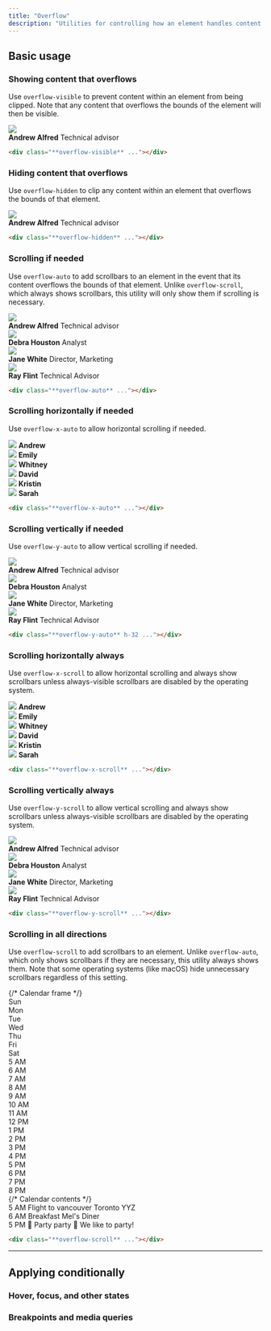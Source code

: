 ```yaml
---
title: "Overflow"
description: "Utilities for controlling how an element handles content that is too large for the container."
---
```




## Basic usage

### Showing content that overflows

Use `overflow-visible` to prevent content within an element from being clipped. Note that any content that overflows the bounds of the element will then be visible.

<Example>
  <div class="overflow-visible relative max-w-sm mx-auto bg-white shadow-lg ring-1 ring-black/5 rounded-xl flex items-center gap-6 dark:bg-slate-800 dark:highlight-white/5">
    <img class="absolute -left-6 w-24 h-24 rounded-full shadow-lg" src="https://images.unsplash.com/photo-1501196354995-cbb51c65aaea?ixlib=rb-1.2.1&ixid=MnwxMjA3fDB8MHxwaG90by1wYWdlfHx8fGVufDB8fHx8&auto=format&fit=facearea&facepad=4&w=256&h=256&q=80" />
    <div class="flex flex-col py-5 pl-24">
      <strong class="text-slate-900 text-sm font-medium dark:text-slate-200">Andrew Alfred</strong>
      <span class="text-slate-500 text-sm font-medium dark:text-slate-400">Technical advisor</span>
    </div>
  </div>
</Example>

```html
<div class="**overflow-visible** ..."></div>
```

### Hiding content that overflows

Use `overflow-hidden` to clip any content within an element that overflows the bounds of that element.

<Example>
  <div class="overflow-hidden relative max-w-sm mx-auto bg-white shadow-lg ring-1 ring-black/5 rounded-xl flex items-center gap-6 dark:bg-slate-800 dark:highlight-white/5">
    <img class="absolute -left-6 w-24 h-24 rounded-full shadow-lg" src="https://images.unsplash.com/photo-1501196354995-cbb51c65aaea?ixlib=rb-1.2.1&ixid=MnwxMjA3fDB8MHxwaG90by1wYWdlfHx8fGVufDB8fHx8&auto=format&fit=facearea&facepad=4&w=256&h=256&q=80" />
    <div class="flex flex-col py-5 pl-24">
      <strong class="text-slate-900 text-sm font-medium dark:text-slate-200">Andrew Alfred</strong>
      <span class="text-slate-500 text-sm font-medium dark:text-slate-400">Technical advisor</span>
    </div>
  </div>
</Example>

```html
<div class="**overflow-hidden** ..."></div>
```

### Scrolling if needed

Use `overflow-auto` to add scrollbars to an element in the event that its content overflows the bounds of that element. Unlike `overflow-scroll`, which always shows scrollbars, this utility will only show them if scrolling is necessary.

<Example>
  <div class="overflow-auto h-72 relative max-w-sm mx-auto bg-white dark:bg-slate-800 dark:highlight-white/5 shadow-lg ring-1 ring-black/5 rounded-xl flex flex-col divide-y dark:divide-slate-200/5">
    <div class="flex items-center gap-4 p-4">
      <img class="w-12 h-12 rounded-full" src="https://images.unsplash.com/photo-1501196354995-cbb51c65aaea?ixlib=rb-1.2.1&ixid=MnwxMjA3fDB8MHxwaG90by1wYWdlfHx8fGVufDB8fHx8&auto=format&fit=facearea&facepad=4&w=256&h=256&q=80" />
      <div class="flex flex-col">
        <strong class="text-slate-900 text-sm font-medium dark:text-slate-200">Andrew Alfred</strong>
        <span class="text-slate-500 text-sm font-medium dark:text-slate-400">Technical advisor</span>
      </div>
    </div>
    <div class="flex items-center gap-4 p-4">
      <img class="w-12 h-12 rounded-full" src="https://images.unsplash.com/photo-1531123897727-8f129e1688ce?ixlib=rb-1.2.1&ixid=MnwxMjA3fDB8MHxwaG90by1wYWdlfHx8fGVufDB8fHx8&auto=format&fit=facearea&facepad=4&w=256&h=256&q=80" />
      <div class="flex flex-col">
        <strong class="text-slate-900 text-sm font-medium dark:text-slate-200">Debra Houston</strong>
        <span class="text-slate-500 text-sm font-medium dark:text-slate-400">Analyst</span>
      </div>
    </div>
    <div class="flex items-center gap-4 p-4">
      <img class="w-12 h-12 rounded-full" src="https://images.unsplash.com/photo-1517841905240-472988babdf9?ixlib=rb-1.2.1&ixid=MnwxMjA3fDB8MHxwaG90by1wYWdlfHx8fGVufDB8fHx8&auto=format&fit=facearea&facepad=4&w=256&h=256&q=80" />
      <div class="flex flex-col">
        <strong class="text-slate-900 text-sm font-medium dark:text-slate-200">Jane White</strong>
        <span class="text-slate-500 text-sm font-medium dark:text-slate-400">Director, Marketing</span>
      </div>
    </div>
    <div class="flex items-center gap-4 p-4">
      <img class="w-12 h-12 rounded-full" src="https://images.unsplash.com/photo-1531427186611-ecfd6d936c79?ixlib=rb-1.2.1&ixid=MnwxMjA3fDB8MHxwaG90by1wYWdlfHx8fGVufDB8fHx8&auto=format&fit=facearea&facepad=4&w=256&h=256&q=80" />
      <div class="flex flex-col">
        <strong class="text-slate-900 text-sm font-medium dark:text-slate-200">Ray Flint</strong>
        <span class="text-slate-500 text-sm font-medium dark:text-slate-400">Technical Advisor</span>
      </div>
    </div>
  </div>
</Example>

```html
<div class="**overflow-auto** ..."></div>
```

### Scrolling horizontally if needed

Use `overflow-x-auto` to allow horizontal scrolling if needed.

<Example p="none">
  <div class="max-w-md mx-auto bg-white shadow-xl min-w-0 dark:bg-slate-800 dark:highlight-white/5">
    <div class="overflow-x-auto flex">
      <div class="flex-none py-6 px-3 first:pl-6 last:pr-6">
        <div class="flex flex-col items-center justify-center gap-3">
          <img class="w-18 h-18 rounded-full" src="https://images.unsplash.com/photo-1501196354995-cbb51c65aaea?ixlib=rb-1.2.1&ixid=MnwxMjA3fDB8MHxwaG90by1wYWdlfHx8fGVufDB8fHx8&auto=format&fit=facearea&facepad=4&w=256&h=256&q=80" />
          <strong class="text-slate-900 text-xs font-medium dark:text-slate-200">Andrew</strong>
        </div>
      </div>
      <div class="flex-none py-6 px-3 first:pl-6 last:pr-6">
        <div class="flex flex-col items-center justify-center gap-3">
          <img class="w-18 h-18 rounded-full" src="https://images.unsplash.com/photo-1494790108377-be9c29b29330?ixlib=rb-1.2.1&ixid=MnwxMjA3fDB8MHxwaG90by1wYWdlfHx8fGVufDB8fHx8&auto=format&fit=facearea&facepad=4&w=256&h=256&q=80" />
          <strong class="text-slate-900 text-xs font-medium dark:text-slate-200">Emily</strong>
        </div>
      </div>
      <div class="flex-none py-6 px-3 first:pl-6 last:pr-6">
        <div class="flex flex-col items-center justify-center gap-3">
          <img class="w-18 h-18 rounded-full" src="https://images.unsplash.com/photo-1502685104226-ee32379fefbe?ixlib=rb-1.2.1&ixid=MnwxMjA3fDB8MHxwaG90by1wYWdlfHx8fGVufDB8fHx8&auto=format&fit=facearea&facepad=4&w=256&h=256&q=80" />
          <strong class="text-slate-900 text-xs font-medium dark:text-slate-200">Whitney</strong>
        </div>
      </div>
      <div class="flex-none py-6 px-3 first:pl-6 last:pr-6">
        <div class="flex flex-col items-center justify-center gap-3">
          <img class="w-18 h-18 rounded-full" src="https://images.unsplash.com/photo-1519345182560-3f2917c472ef?ixlib=rb-1.2.1&ixid=MnwxMjA3fDB8MHxwaG90by1wYWdlfHx8fGVufDB8fHx8&auto=format&fit=facearea&facepad=4&w=256&h=256&q=80" />
          <strong class="text-slate-900 text-xs font-medium dark:text-slate-200">David</strong>
        </div>
      </div>
      <div class="flex-none py-6 px-3 first:pl-6 last:pr-6">
        <div class="flex flex-col items-center justify-center gap-3">
          <img class="w-18 h-18 rounded-full" src="https://images.unsplash.com/photo-1438761681033-6461ffad8d80?ixlib=rb-1.2.1&ixid=MnwxMjA3fDB8MHxwaG90by1wYWdlfHx8fGVufDB8fHx8&auto=format&fit=facearea&facepad=4&w=256&h=256&q=80" />
          <strong class="text-slate-900 text-xs font-medium dark:text-slate-200">Kristin</strong>
        </div>
      </div>
      <div class="flex-none py-6 px-3 first:pl-6 last:pr-6">
        <div class="flex flex-col items-center justify-center gap-3">
          <img class="w-18 h-18 rounded-full" src="https://images.unsplash.com/photo-1605405748313-a416a1b84491?ixlib=rb-1.2.1&ixid=MnwxMjA3fDB8MHxwaG90by1wYWdlfHx8fGVufDB8fHx8&auto=format&fit=facearea&facepad=4&w=256&h=256&q=80" />
          <strong class="text-slate-900 text-xs font-medium dark:text-slate-200">Sarah</strong>
        </div>
      </div>
    </div>
  </div>
</Example>

```html
<div class="**overflow-x-auto** ..."></div>
```

### Scrolling vertically if needed

Use `overflow-y-auto` to allow vertical scrolling if needed.

<Example>
  <div class="overflow-y-auto h-72 relative max-w-sm mx-auto bg-white dark:bg-slate-800 dark:highlight-white/5 shadow-lg ring-1 ring-black/5 rounded-xl flex flex-col divide-y dark:divide-slate-200/5">
    <div class="flex items-center gap-4 p-4">
      <img class="w-12 h-12 rounded-full" src="https://images.unsplash.com/photo-1501196354995-cbb51c65aaea?ixlib=rb-1.2.1&ixid=MnwxMjA3fDB8MHxwaG90by1wYWdlfHx8fGVufDB8fHx8&auto=format&fit=facearea&facepad=4&w=256&h=256&q=80" />
      <div class="flex flex-col">
        <strong class="text-slate-900 text-sm font-medium dark:text-slate-200">Andrew Alfred</strong>
        <span class="text-slate-500 text-sm font-medium dark:text-slate-400">Technical advisor</span>
      </div>
    </div>
    <div class="flex items-center gap-4 p-4">
      <img class="w-12 h-12 rounded-full" src="https://images.unsplash.com/photo-1531123897727-8f129e1688ce?ixlib=rb-1.2.1&ixid=MnwxMjA3fDB8MHxwaG90by1wYWdlfHx8fGVufDB8fHx8&auto=format&fit=facearea&facepad=4&w=256&h=256&q=80" />
      <div class="flex flex-col">
        <strong class="text-slate-900 text-sm font-medium dark:text-slate-200">Debra Houston</strong>
        <span class="text-slate-500 text-sm font-medium dark:text-slate-400">Analyst</span>
      </div>
    </div>
    <div class="flex items-center gap-4 p-4">
      <img class="w-12 h-12 rounded-full" src="https://images.unsplash.com/photo-1517841905240-472988babdf9?ixlib=rb-1.2.1&ixid=MnwxMjA3fDB8MHxwaG90by1wYWdlfHx8fGVufDB8fHx8&auto=format&fit=facearea&facepad=4&w=256&h=256&q=80" />
      <div class="flex flex-col">
        <strong class="text-slate-900 text-sm font-medium dark:text-slate-200">Jane White</strong>
        <span class="text-slate-500 text-sm font-medium dark:text-slate-400">Director, Marketing</span>
      </div>
    </div>
    <div class="flex items-center gap-4 p-4">
      <img class="w-12 h-12 rounded-full" src="https://images.unsplash.com/photo-1531427186611-ecfd6d936c79?ixlib=rb-1.2.1&ixid=MnwxMjA3fDB8MHxwaG90by1wYWdlfHx8fGVufDB8fHx8&auto=format&fit=facearea&facepad=4&w=256&h=256&q=80" />
      <div class="flex flex-col">
        <strong class="text-slate-900 text-sm font-medium dark:text-slate-200">Ray Flint</strong>
        <span class="text-slate-500 text-sm font-medium dark:text-slate-400">Technical Advisor</span>
      </div>
    </div>
  </div>
</Example>

```html
<div class="**overflow-y-auto** h-32 ..."></div>
```

### Scrolling horizontally always

Use `overflow-x-scroll` to allow horizontal scrolling and always show scrollbars unless always-visible scrollbars are disabled by the operating system.

<Example p="none">
  <div class="max-w-md mx-auto bg-white shadow-xl min-w-0 dark:bg-slate-800 dark:highlight-white/5">
    <div class="overflow-x-scroll flex">
      <div class="flex-none py-6 px-3 first:pl-6 last:pr-6">
        <div class="flex flex-col items-center justify-center gap-3">
          <img class="w-18 h-18 rounded-full" src="https://images.unsplash.com/photo-1501196354995-cbb51c65aaea?ixlib=rb-1.2.1&ixid=MnwxMjA3fDB8MHxwaG90by1wYWdlfHx8fGVufDB8fHx8&auto=format&fit=facearea&facepad=4&w=256&h=256&q=80"/>
          <strong class="text-slate-900 text-xs font-medium dark:text-slate-200">Andrew</strong>
        </div>
      </div>
      <div class="flex-none py-6 px-3 first:pl-6 last:pr-6">
        <div class="flex flex-col items-center justify-center gap-3">
          <img class="w-18 h-18 rounded-full" src="https://images.unsplash.com/photo-1494790108377-be9c29b29330?ixlib=rb-1.2.1&ixid=MnwxMjA3fDB8MHxwaG90by1wYWdlfHx8fGVufDB8fHx8&auto=format&fit=facearea&facepad=4&w=256&h=256&q=80"/>
          <strong class="text-slate-900 text-xs font-medium dark:text-slate-200">Emily</strong>
        </div>
      </div>
      <div class="flex-none py-6 px-3 first:pl-6 last:pr-6">
        <div class="flex flex-col items-center justify-center gap-3">
          <img class="w-18 h-18 rounded-full" src="https://images.unsplash.com/photo-1502685104226-ee32379fefbe?ixlib=rb-1.2.1&ixid=MnwxMjA3fDB8MHxwaG90by1wYWdlfHx8fGVufDB8fHx8&auto=format&fit=facearea&facepad=4&w=256&h=256&q=80"/>
          <strong class="text-slate-900 text-xs font-medium dark:text-slate-200">Whitney</strong>
        </div>
      </div>
      <div class="flex-none py-6 px-3 first:pl-6 last:pr-6">
        <div class="flex flex-col items-center justify-center gap-3">
          <img class="w-18 h-18 rounded-full" src="https://images.unsplash.com/photo-1519345182560-3f2917c472ef?ixlib=rb-1.2.1&ixid=MnwxMjA3fDB8MHxwaG90by1wYWdlfHx8fGVufDB8fHx8&auto=format&fit=facearea&facepad=4&w=256&h=256&q=80"/>
          <strong class="text-slate-900 text-xs font-medium dark:text-slate-200">David</strong>
        </div>
      </div>
      <div class="flex-none py-6 px-3 first:pl-6 last:pr-6">
        <div class="flex flex-col items-center justify-center gap-3">
          <img class="w-18 h-18 rounded-full" src="https://images.unsplash.com/photo-1438761681033-6461ffad8d80?ixlib=rb-1.2.1&ixid=MnwxMjA3fDB8MHxwaG90by1wYWdlfHx8fGVufDB8fHx8&auto=format&fit=facearea&facepad=4&w=256&h=256&q=80"/>
          <strong class="text-slate-900 text-xs font-medium dark:text-slate-200">Kristin</strong>
        </div>
      </div>
      <div class="flex-none py-6 px-3 first:pl-6 last:pr-6">
        <div class="flex flex-col items-center justify-center gap-3">
          <img class="w-18 h-18 rounded-full" src="https://images.unsplash.com/photo-1605405748313-a416a1b84491?ixlib=rb-1.2.1&ixid=MnwxMjA3fDB8MHxwaG90by1wYWdlfHx8fGVufDB8fHx8&auto=format&fit=facearea&facepad=4&w=256&h=256&q=80"/>
          <strong class="text-slate-900 text-xs font-medium dark:text-slate-200">Sarah</strong>
        </div>
      </div>
    </div>
  </div>
</Example>

```html
<div class="**overflow-x-scroll** ..."></div>
```

### Scrolling vertically always

Use `overflow-y-scroll` to allow vertical scrolling and always show scrollbars unless always-visible scrollbars are disabled by the operating system.

<Example>
  <div class="overflow-y-scroll h-72 relative max-w-sm mx-auto bg-white dark:bg-slate-800 shadow-lg ring-1 ring-black/5 rounded-xl flex flex-col divide-y dark:divide-slate-200/5">
    <div class="flex items-center gap-4 p-4">
      <img class="w-12 h-12 rounded-full" src="https://images.unsplash.com/photo-1501196354995-cbb51c65aaea?ixlib=rb-1.2.1&ixid=MnwxMjA3fDB8MHxwaG90by1wYWdlfHx8fGVufDB8fHx8&auto=format&fit=facearea&facepad=4&w=256&h=256&q=80" />
      <div class="flex flex-col">
        <strong class="text-slate-900 text-sm font-medium dark:text-slate-200">Andrew Alfred</strong>
        <span class="text-slate-500 text-sm font-medium dark:text-slate-400">Technical advisor</span>
      </div>
    </div>
    <div class="flex items-center gap-4 p-4">
      <img class="w-12 h-12 rounded-full" src="https://images.unsplash.com/photo-1531123897727-8f129e1688ce?ixlib=rb-1.2.1&ixid=MnwxMjA3fDB8MHxwaG90by1wYWdlfHx8fGVufDB8fHx8&auto=format&fit=facearea&facepad=4&w=256&h=256&q=80" />
      <div class="flex flex-col">
        <strong class="text-slate-900 text-sm font-medium dark:text-slate-200">Debra Houston</strong>
        <span class="text-slate-500 text-sm font-medium dark:text-slate-400">Analyst</span>
      </div>
    </div>
    <div class="flex items-center gap-4 p-4">
      <img class="w-12 h-12 rounded-full" src="https://images.unsplash.com/photo-1517841905240-472988babdf9?ixlib=rb-1.2.1&ixid=MnwxMjA3fDB8MHxwaG90by1wYWdlfHx8fGVufDB8fHx8&auto=format&fit=facearea&facepad=4&w=256&h=256&q=80" />
      <div class="flex flex-col">
        <strong class="text-slate-900 text-sm font-medium dark:text-slate-200">Jane White</strong>
        <span class="text-slate-500 text-sm font-medium dark:text-slate-400">Director, Marketing</span>
      </div>
    </div>
    <div class="flex items-center gap-4 p-4">
      <img class="w-12 h-12 rounded-full" src="https://images.unsplash.com/photo-1531427186611-ecfd6d936c79?ixlib=rb-1.2.1&ixid=MnwxMjA3fDB8MHxwaG90by1wYWdlfHx8fGVufDB8fHx8&auto=format&fit=facearea&facepad=4&w=256&h=256&q=80" />
      <div class="flex flex-col">
        <strong class="text-slate-900 text-sm font-medium dark:text-slate-200">Ray Flint</strong>
        <span class="text-slate-500 text-sm font-medium dark:text-slate-400">Technical Advisor</span>
      </div>
    </div>
  </div>
</Example>

```html
<div class="**overflow-y-scroll** ..."></div>
```

### Scrolling in all directions

Use `overflow-scroll` to add scrollbars to an element. Unlike `overflow-auto`, which only shows scrollbars if they are necessary, this utility always shows them. Note that some operating systems (like macOS) hide unnecessary scrollbars regardless of this setting.

<Example p="none">
  <div class="mx-4 bg-white dark:bg-slate-800 shadow-xl overflow-hidden">
    <div class="overflow-scroll grid grid-cols-[70px,repeat(7,150px)] grid-rows-[auto,repeat(16,50px)] max-h-[350px]">
      {/* Calendar frame */}
      <div class="row-start-[1] col-start-[1] sticky top-0 z-10 bg-white dark:bg-gradient-to-b dark:from-slate-600 dark:to-slate-700 border-slate-100 dark:border-black/10 bg-clip-padding text-slate-900 dark:text-slate-200 border-b text-sm font-medium py-2"></div>
      <div class="row-start-[1] col-start-[2] sticky top-0 z-10 bg-white dark:bg-gradient-to-b dark:from-slate-600 dark:to-slate-700 border-slate-100 dark:border-black/10 bg-clip-padding text-slate-900 dark:text-slate-200 border-b text-sm font-medium py-2 text-center">Sun</div>
      <div class="row-start-[1] col-start-[3] sticky top-0 z-10 bg-white dark:bg-gradient-to-b dark:from-slate-600 dark:to-slate-700 border-slate-100 dark:border-black/10 bg-clip-padding text-slate-900 dark:text-slate-200 border-b text-sm font-medium py-2 text-center">Mon</div>
      <div class="row-start-[1] col-start-[4] sticky top-0 z-10 bg-white dark:bg-gradient-to-b dark:from-slate-600 dark:to-slate-700 border-slate-100 dark:border-black/10 bg-clip-padding text-slate-900 dark:text-slate-200 border-b text-sm font-medium py-2 text-center">Tue</div>
      <div class="row-start-[1] col-start-[5] sticky top-0 z-10 bg-white dark:bg-gradient-to-b dark:from-slate-600 dark:to-slate-700 border-slate-100 dark:border-black/10 bg-clip-padding text-slate-900 dark:text-slate-200 border-b text-sm font-medium py-2 text-center">Wed</div>
      <div class="row-start-[1] col-start-[6] sticky top-0 z-10 bg-white dark:bg-gradient-to-b dark:from-slate-600 dark:to-slate-700 border-slate-100 dark:border-black/10 bg-clip-padding text-slate-900 dark:text-slate-200 border-b text-sm font-medium py-2 text-center">Thu</div>
      <div class="row-start-[1] col-start-[7] sticky top-0 z-10 bg-white dark:bg-gradient-to-b dark:from-slate-600 dark:to-slate-700 border-slate-100 dark:border-black/10 bg-clip-padding text-slate-900 dark:text-slate-200 border-b text-sm font-medium py-2 text-center">Fri</div>
      <div class="row-start-[1] col-start-[8] sticky top-0 z-10 bg-white dark:bg-gradient-to-b dark:from-slate-600 dark:to-slate-700 border-slate-100 dark:border-black/10 bg-clip-padding text-slate-900 dark:text-slate-200 border-b text-sm font-medium py-2 text-center">Sat</div>
      <div class="row-start-[2] col-start-[1] border-slate-100 dark:border-slate-200/5 border-r text-xs p-1.5 text-right text-slate-400 uppercase sticky left-0 bg-white dark:bg-slate-800 font-medium">5 AM</div>
      <div class="row-start-[2] col-start-[2] border-slate-100 dark:border-slate-200/5 border-b border-r"></div>
      <div class="row-start-[2] col-start-[3] border-slate-100 dark:border-slate-200/5 border-b border-r"></div>
      <div class="row-start-[2] col-start-[4] border-slate-100 dark:border-slate-200/5 border-b border-r"></div>
      <div class="row-start-[2] col-start-[5] border-slate-100 dark:border-slate-200/5 border-b border-r"></div>
      <div class="row-start-[2] col-start-[6] border-slate-100 dark:border-slate-200/5 border-b border-r"></div>
      <div class="row-start-[2] col-start-[7] border-slate-100 dark:border-slate-200/5 border-b border-r"></div>
      <div class="row-start-[2] col-start-[8] border-slate-100 dark:border-slate-200/5 border-b"></div>
      <div class="row-start-[3] col-start-[1] border-slate-100 dark:border-slate-200/5 border-r text-xs p-1.5 text-right text-slate-400 uppercase sticky left-0 bg-white dark:bg-slate-800 font-medium">6 AM</div>
      <div class="row-start-[3] col-start-[2] border-slate-100 dark:border-slate-200/5 border-b border-r"></div>
      <div class="row-start-[3] col-start-[3] border-slate-100 dark:border-slate-200/5 border-b border-r"></div>
      <div class="row-start-[3] col-start-[4] border-slate-100 dark:border-slate-200/5 border-b border-r"></div>
      <div class="row-start-[3] col-start-[5] border-slate-100 dark:border-slate-200/5 border-b border-r"></div>
      <div class="row-start-[3] col-start-[6] border-slate-100 dark:border-slate-200/5 border-b border-r"></div>
      <div class="row-start-[3] col-start-[7] border-slate-100 dark:border-slate-200/5 border-b border-r"></div>
      <div class="row-start-[3] col-start-[8] border-slate-100 dark:border-slate-200/5 border-b"></div>
      <div class="row-start-[4] col-start-[1] border-slate-100 dark:border-slate-200/5 border-r text-xs p-1.5 text-right text-slate-400 uppercase sticky left-0 bg-white dark:bg-slate-800 font-medium">7 AM</div>
      <div class="row-start-[4] col-start-[2] border-slate-100 dark:border-slate-200/5 border-b border-r"></div>
      <div class="row-start-[4] col-start-[3] border-slate-100 dark:border-slate-200/5 border-b border-r"></div>
      <div class="row-start-[4] col-start-[4] border-slate-100 dark:border-slate-200/5 border-b border-r"></div>
      <div class="row-start-[4] col-start-[5] border-slate-100 dark:border-slate-200/5 border-b border-r"></div>
      <div class="row-start-[4] col-start-[6] border-slate-100 dark:border-slate-200/5 border-b border-r"></div>
      <div class="row-start-[4] col-start-[7] border-slate-100 dark:border-slate-200/5 border-b border-r"></div>
      <div class="row-start-[4] col-start-[8] border-slate-100 dark:border-slate-200/5 border-b"></div>
      <div class="row-start-[5] col-start-[1] border-slate-100 dark:border-slate-200/5 border-r text-xs p-1.5 text-right text-slate-400 uppercase sticky left-0 bg-white dark:bg-slate-800 font-medium">8 AM</div>
      <div class="row-start-[5] col-start-[2] border-slate-100 dark:border-slate-200/5 border-b border-r"></div>
      <div class="row-start-[5] col-start-[3] border-slate-100 dark:border-slate-200/5 border-b border-r"></div>
      <div class="row-start-[5] col-start-[4] border-slate-100 dark:border-slate-200/5 border-b border-r"></div>
      <div class="row-start-[5] col-start-[5] border-slate-100 dark:border-slate-200/5 border-b border-r"></div>
      <div class="row-start-[5] col-start-[6] border-slate-100 dark:border-slate-200/5 border-b border-r"></div>
      <div class="row-start-[5] col-start-[7] border-slate-100 dark:border-slate-200/5 border-b border-r"></div>
      <div class="row-start-[5] col-start-[8] border-slate-100 dark:border-slate-200/5 border-b"></div>
      <div class="row-start-[6] col-start-[1] border-slate-100 dark:border-slate-200/5 border-r text-xs p-1.5 text-right text-slate-400 uppercase sticky left-0 bg-white dark:bg-slate-800 font-medium">9 AM</div>
      <div class="row-start-[6] col-start-[2] border-slate-100 dark:border-slate-200/5 border-b border-r"></div>
      <div class="row-start-[6] col-start-[3] border-slate-100 dark:border-slate-200/5 border-b border-r"></div>
      <div class="row-start-[6] col-start-[4] border-slate-100 dark:border-slate-200/5 border-b border-r"></div>
      <div class="row-start-[6] col-start-[5] border-slate-100 dark:border-slate-200/5 border-b border-r"></div>
      <div class="row-start-[6] col-start-[6] border-slate-100 dark:border-slate-200/5 border-b border-r"></div>
      <div class="row-start-[6] col-start-[7] border-slate-100 dark:border-slate-200/5 border-b border-r"></div>
      <div class="row-start-[6] col-start-[8] border-slate-100 dark:border-slate-200/5 border-b"></div>
      <div class="row-start-[7] col-start-[1] border-slate-100 dark:border-slate-200/5 border-r text-xs p-1.5 text-right text-slate-400 uppercase sticky left-0 bg-white dark:bg-slate-800 font-medium">10 AM</div>
      <div class="row-start-[7] col-start-[2] border-slate-100 dark:border-slate-200/5 border-b border-r"></div>
      <div class="row-start-[7] col-start-[3] border-slate-100 dark:border-slate-200/5 border-b border-r"></div>
      <div class="row-start-[7] col-start-[4] border-slate-100 dark:border-slate-200/5 border-b border-r"></div>
      <div class="row-start-[7] col-start-[5] border-slate-100 dark:border-slate-200/5 border-b border-r"></div>
      <div class="row-start-[7] col-start-[6] border-slate-100 dark:border-slate-200/5 border-b border-r"></div>
      <div class="row-start-[7] col-start-[7] border-slate-100 dark:border-slate-200/5 border-b border-r"></div>
      <div class="row-start-[7] col-start-[8] border-slate-100 dark:border-slate-200/5 border-b"></div>
      <div class="row-start-[8] col-start-[1] border-slate-100 dark:border-slate-200/5 border-r text-xs p-1.5 text-right text-slate-400 uppercase sticky left-0 bg-white dark:bg-slate-800 font-medium">11 AM</div>
      <div class="row-start-[8] col-start-[2] border-slate-100 dark:border-slate-200/5 border-b border-r"></div>
      <div class="row-start-[8] col-start-[3] border-slate-100 dark:border-slate-200/5 border-b border-r"></div>
      <div class="row-start-[8] col-start-[4] border-slate-100 dark:border-slate-200/5 border-b border-r"></div>
      <div class="row-start-[8] col-start-[5] border-slate-100 dark:border-slate-200/5 border-b border-r"></div>
      <div class="row-start-[8] col-start-[6] border-slate-100 dark:border-slate-200/5 border-b border-r"></div>
      <div class="row-start-[8] col-start-[7] border-slate-100 dark:border-slate-200/5 border-b border-r"></div>
      <div class="row-start-[8] col-start-[8] border-slate-100 dark:border-slate-200/5 border-b"></div>
      <div class="row-start-[9] col-start-[1] border-slate-100 dark:border-slate-200/5 border-r text-xs p-1.5 text-right text-slate-400 uppercase sticky left-0 bg-white dark:bg-slate-800 font-medium">12 PM</div>
      <div class="row-start-[9] col-start-[2] border-slate-100 dark:border-slate-200/5 border-b border-r"></div>
      <div class="row-start-[9] col-start-[3] border-slate-100 dark:border-slate-200/5 border-b border-r"></div>
      <div class="row-start-[9] col-start-[4] border-slate-100 dark:border-slate-200/5 border-b border-r"></div>
      <div class="row-start-[9] col-start-[5] border-slate-100 dark:border-slate-200/5 border-b border-r"></div>
      <div class="row-start-[9] col-start-[6] border-slate-100 dark:border-slate-200/5 border-b border-r"></div>
      <div class="row-start-[9] col-start-[7] border-slate-100 dark:border-slate-200/5 border-b border-r"></div>
      <div class="row-start-[9] col-start-[8] border-slate-100 dark:border-slate-200/5 border-b"></div>
      <div class="row-start-[10] col-start-[1] border-slate-100 dark:border-slate-200/5 border-r text-xs p-1.5 text-right text-slate-400 uppercase sticky left-0 bg-white dark:bg-slate-800 font-medium">1 PM</div>
      <div class="row-start-[10] col-start-[2] border-slate-100 dark:border-slate-200/5 border-b border-r"></div>
      <div class="row-start-[10] col-start-[3] border-slate-100 dark:border-slate-200/5 border-b border-r"></div>
      <div class="row-start-[10] col-start-[4] border-slate-100 dark:border-slate-200/5 border-b border-r"></div>
      <div class="row-start-[10] col-start-[5] border-slate-100 dark:border-slate-200/5 border-b border-r"></div>
      <div class="row-start-[10] col-start-[6] border-slate-100 dark:border-slate-200/5 border-b border-r"></div>
      <div class="row-start-[10] col-start-[7] border-slate-100 dark:border-slate-200/5 border-b border-r"></div>
      <div class="row-start-[10] col-start-[8] border-slate-100 dark:border-slate-200/5 border-b"></div>
      <div class="row-start-[11] col-start-[1] border-slate-100 dark:border-slate-200/5 border-r text-xs p-1.5 text-right text-slate-400 uppercase sticky left-0 bg-white dark:bg-slate-800 font-medium">2 PM</div>
      <div class="row-start-[11] col-start-[2] border-slate-100 dark:border-slate-200/5 border-b border-r"></div>
      <div class="row-start-[11] col-start-[3] border-slate-100 dark:border-slate-200/5 border-b border-r"></div>
      <div class="row-start-[11] col-start-[4] border-slate-100 dark:border-slate-200/5 border-b border-r"></div>
      <div class="row-start-[11] col-start-[5] border-slate-100 dark:border-slate-200/5 border-b border-r"></div>
      <div class="row-start-[11] col-start-[6] border-slate-100 dark:border-slate-200/5 border-b border-r"></div>
      <div class="row-start-[11] col-start-[7] border-slate-100 dark:border-slate-200/5 border-b border-r"></div>
      <div class="row-start-[11] col-start-[8] border-slate-100 dark:border-slate-200/5 border-b"></div>
      <div class="row-start-[12] col-start-[1] border-slate-100 dark:border-slate-200/5 border-r text-xs p-1.5 text-right text-slate-400 uppercase sticky left-0 bg-white dark:bg-slate-800 font-medium">3 PM</div>
      <div class="row-start-[12] col-start-[2] border-slate-100 dark:border-slate-200/5 border-b border-r"></div>
      <div class="row-start-[12] col-start-[3] border-slate-100 dark:border-slate-200/5 border-b border-r"></div>
      <div class="row-start-[12] col-start-[4] border-slate-100 dark:border-slate-200/5 border-b border-r"></div>
      <div class="row-start-[12] col-start-[5] border-slate-100 dark:border-slate-200/5 border-b border-r"></div>
      <div class="row-start-[12] col-start-[6] border-slate-100 dark:border-slate-200/5 border-b border-r"></div>
      <div class="row-start-[12] col-start-[7] border-slate-100 dark:border-slate-200/5 border-b border-r"></div>
      <div class="row-start-[12] col-start-[8] border-slate-100 dark:border-slate-200/5 border-b"></div>
      <div class="row-start-[13] col-start-[1] border-slate-100 dark:border-slate-200/5 border-r text-xs p-1.5 text-right text-slate-400 uppercase sticky left-0 bg-white dark:bg-slate-800 font-medium">4 PM</div>
      <div class="row-start-[13] col-start-[2] border-slate-100 dark:border-slate-200/5 border-b border-r"></div>
      <div class="row-start-[13] col-start-[3] border-slate-100 dark:border-slate-200/5 border-b border-r"></div>
      <div class="row-start-[13] col-start-[4] border-slate-100 dark:border-slate-200/5 border-b border-r"></div>
      <div class="row-start-[13] col-start-[5] border-slate-100 dark:border-slate-200/5 border-b border-r"></div>
      <div class="row-start-[13] col-start-[6] border-slate-100 dark:border-slate-200/5 border-b border-r"></div>
      <div class="row-start-[13] col-start-[7] border-slate-100 dark:border-slate-200/5 border-b border-r"></div>
      <div class="row-start-[13] col-start-[8] border-slate-100 dark:border-slate-200/5 border-b"></div>
      <div class="row-start-[14] col-start-[1] border-slate-100 dark:border-slate-200/5 border-r text-xs p-1.5 text-right text-slate-400 uppercase sticky left-0 bg-white dark:bg-slate-800 font-medium">5 PM</div>
      <div class="row-start-[14] col-start-[2] border-slate-100 dark:border-slate-200/5 border-b border-r"></div>
      <div class="row-start-[14] col-start-[3] border-slate-100 dark:border-slate-200/5 border-b border-r"></div>
      <div class="row-start-[14] col-start-[4] border-slate-100 dark:border-slate-200/5 border-b border-r"></div>
      <div class="row-start-[14] col-start-[5] border-slate-100 dark:border-slate-200/5 border-b border-r"></div>
      <div class="row-start-[14] col-start-[6] border-slate-100 dark:border-slate-200/5 border-b border-r"></div>
      <div class="row-start-[14] col-start-[7] border-slate-100 dark:border-slate-200/5 border-b border-r"></div>
      <div class="row-start-[14] col-start-[8] border-slate-100 dark:border-slate-200/5 border-b"></div>
      <div class="row-start-[15] col-start-[1] border-slate-100 dark:border-slate-200/5 border-r text-xs p-1.5 text-right text-slate-400 uppercase sticky left-0 bg-white dark:bg-slate-800 font-medium">6 PM</div>
      <div class="row-start-[15] col-start-[2] border-slate-100 dark:border-slate-200/5 border-b border-r"></div>
      <div class="row-start-[15] col-start-[3] border-slate-100 dark:border-slate-200/5 border-b border-r"></div>
      <div class="row-start-[15] col-start-[4] border-slate-100 dark:border-slate-200/5 border-b border-r"></div>
      <div class="row-start-[15] col-start-[5] border-slate-100 dark:border-slate-200/5 border-b border-r"></div>
      <div class="row-start-[15] col-start-[6] border-slate-100 dark:border-slate-200/5 border-b border-r"></div>
      <div class="row-start-[15] col-start-[7] border-slate-100 dark:border-slate-200/5 border-b border-r"></div>
      <div class="row-start-[15] col-start-[8] border-slate-100 dark:border-slate-200/5 border-b"></div>
      <div class="row-start-[16] col-start-[1] border-slate-100 dark:border-slate-200/5 border-r text-xs p-1.5 text-right text-slate-400 uppercase sticky left-0 bg-white dark:bg-slate-800 font-medium">7 PM</div>
      <div class="row-start-[16] col-start-[2] border-slate-100 dark:border-slate-200/5 border-b border-r"></div>
      <div class="row-start-[16] col-start-[3] border-slate-100 dark:border-slate-200/5 border-b border-r"></div>
      <div class="row-start-[16] col-start-[4] border-slate-100 dark:border-slate-200/5 border-b border-r"></div>
      <div class="row-start-[16] col-start-[5] border-slate-100 dark:border-slate-200/5 border-b border-r"></div>
      <div class="row-start-[16] col-start-[6] border-slate-100 dark:border-slate-200/5 border-b border-r"></div>
      <div class="row-start-[16] col-start-[7] border-slate-100 dark:border-slate-200/5 border-b border-r"></div>
      <div class="row-start-[16] col-start-[8] border-slate-100 dark:border-slate-200/5 border-b"></div>
      <div class="row-start-[17] col-start-[1] border-slate-100 dark:border-slate-200/5 border-r text-xs p-1.5 text-right text-slate-400 uppercase sticky left-0 bg-white dark:bg-slate-800 font-medium">8 PM</div>
      <div class="row-start-[17] col-start-[2] border-slate-100 dark:border-slate-200/5 border-r"></div>
      <div class="row-start-[17] col-start-[3] border-slate-100 dark:border-slate-200/5 border-r"></div>
      <div class="row-start-[17] col-start-[4] border-slate-100 dark:border-slate-200/5 border-r"></div>
      <div class="row-start-[17] col-start-[5] border-slate-100 dark:border-slate-200/5 border-r"></div>
      <div class="row-start-[17] col-start-[6] border-slate-100 dark:border-slate-200/5 border-r"></div>
      <div class="row-start-[17] col-start-[7] border-slate-100 dark:border-slate-200/5 border-r"></div>
      <div class="row-start-[17] col-start-[8]"></div>
      {/* Calendar contents */}
      <div class="row-start-[2] col-start-3 row-span-4 bg-blue-400/20 dark:bg-sky-600/50 border border-blue-700/10 dark:border-sky-500 rounded-lg m-1 p-1 flex flex-col">
        <span class="text-xs text-blue-600 dark:text-sky-100">5 AM</span>
        <span class="text-xs font-medium text-blue-600 dark:text-sky-100">Flight to vancouver</span>
        <span class="text-xs text-blue-600 dark:text-sky-100">Toronto YYZ</span>
      </div>
      <div class="row-start-[3] col-start-[4] row-span-4 bg-purple-400/20 dark:bg-fuchsia-600/50 border border-purple-700/10 dark:border-fuchsia-500 rounded-lg m-1 p-1 flex flex-col">
        <span class="text-xs text-purple-600 dark:text-fuchsia-100">6 AM</span>
        <span class="text-xs font-medium text-purple-600 dark:text-fuchsia-100">Breakfast</span>
        <span class="text-xs text-purple-600 dark:text-fuchsia-100">Mel's Diner</span>
      </div>
      <div class="row-start-[14] col-start-[7] row-span-3 bg-pink-400/20 dark:bg-indigo-600/50 border border-pink-700/10 dark:border-indigo-500 rounded-lg m-1 p-1 flex flex-col">
        <span class="text-xs text-pink-600 dark:text-indigo-100">5 PM</span>
        <span class="text-xs font-medium text-pink-600 dark:text-indigo-100">🎉 Party party 🎉</span>
        <span class="text-xs text-pink-600 dark:text-indigo-100">We like to party!</span>
      </div>
    </div>
  </div>
</Example>

```html
<div class="**overflow-scroll** ..."></div>
```

---

## <Heading ignore>Applying conditionally</Heading>

### <Heading ignore>Hover, focus, and other states</Heading>

<HoverFocusAndOtherStates defaultClass="overflow-auto" featuredClass="overflow-scroll" />

### <Heading ignore>Breakpoints and media queries</Heading>

<BreakpointsAndMediaQueries defaultClass="overflow-auto" featuredClass="overflow-scroll" />
